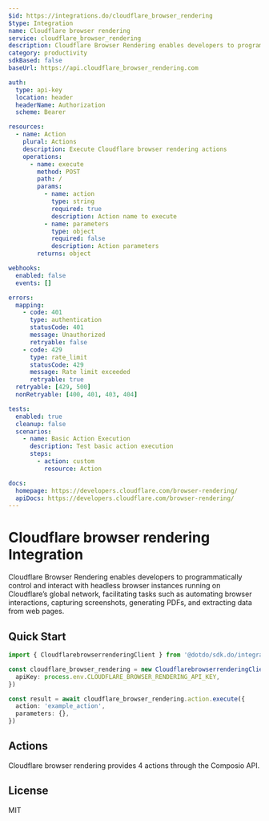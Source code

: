 ```yaml
---
$id: https://integrations.do/cloudflare_browser_rendering
$type: Integration
name: Cloudflare browser rendering
service: cloudflare_browser_rendering
description: Cloudflare Browser Rendering enables developers to programmatically control and interact with headless browser instances running on Cloudflare’s global network, facilitating tasks such as automating browser interactions, capturing screenshots, generating PDFs, and extracting data from web pages.
category: productivity
sdkBased: false
baseUrl: https://api.cloudflare_browser_rendering.com

auth:
  type: api-key
  location: header
  headerName: Authorization
  scheme: Bearer

resources:
  - name: Action
    plural: Actions
    description: Execute Cloudflare browser rendering actions
    operations:
      - name: execute
        method: POST
        path: /
        params:
          - name: action
            type: string
            required: true
            description: Action name to execute
          - name: parameters
            type: object
            required: false
            description: Action parameters
        returns: object

webhooks:
  enabled: false
  events: []

errors:
  mapping:
    - code: 401
      type: authentication
      statusCode: 401
      message: Unauthorized
      retryable: false
    - code: 429
      type: rate_limit
      statusCode: 429
      message: Rate limit exceeded
      retryable: true
  retryable: [429, 500]
  nonRetryable: [400, 401, 403, 404]

tests:
  enabled: true
  cleanup: false
  scenarios:
    - name: Basic Action Execution
      description: Test basic action execution
      steps:
        - action: custom
          resource: Action

docs:
  homepage: https://developers.cloudflare.com/browser-rendering/
  apiDocs: https://developers.cloudflare.com/browser-rendering/
---
```


# Cloudflare browser rendering Integration

Cloudflare Browser Rendering enables developers to programmatically control and interact with headless browser instances running on Cloudflare’s global network, facilitating tasks such as automating browser interactions, capturing screenshots, generating PDFs, and extracting data from web pages.

## Quick Start

```typescript
import { CloudflarebrowserrenderingClient } from '@dotdo/sdk.do/integrations/cloudflare_browser_rendering'

const cloudflare_browser_rendering = new CloudflarebrowserrenderingClient({
  apiKey: process.env.CLOUDFLARE_BROWSER_RENDERING_API_KEY,
})

const result = await cloudflare_browser_rendering.action.execute({
  action: 'example_action',
  parameters: {},
})
```

## Actions

Cloudflare browser rendering provides 4 actions through the Composio API.

## License

MIT
